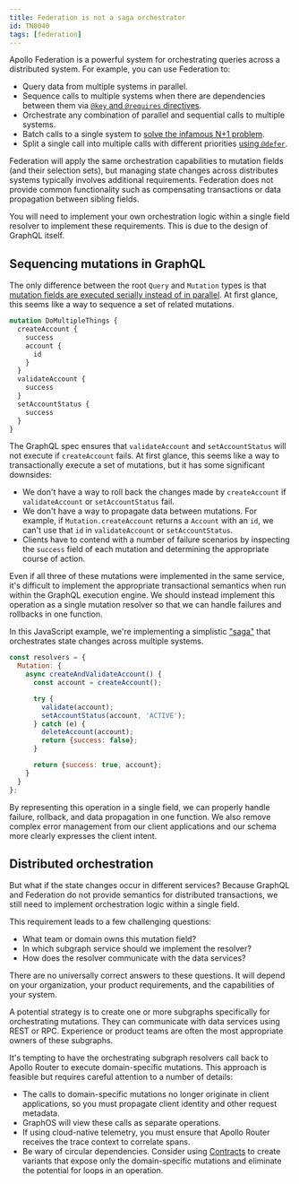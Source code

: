 ```yaml
---
title: Federation is not a saga orchestrator
id: TN0040
tags: [federation]
---
```


Apollo Federation is a powerful system for orchestrating queries across a distributed system. For example, you can use Federation to:

- Query data from multiple systems in parallel.
- Sequence calls to multiple systems when there are dependencies between them via [`@key` and `@requires` directives](/federation/entities-advanced).
- Orchestrate any combination of parallel and sequential calls to multiple systems.
- Batch calls to a single system to [solve the infamous N+1 problem](/technotes/TN0019-federation-n-plus-1/).
- Split a single call into multiple calls with different priorities [using `@defer`](/router/executing-operations/defer-support/).

Federation will apply the same orchestration capabilities to mutation fields (and their selection sets), but managing state changes across distributes systems typically involves additional requirements. Federation does not provide common functionality such as compensating transactions or data propagation between sibling fields.

You will need to implement your own orchestration logic within a single field resolver to implement these requirements. This is due to the design of GraphQL itself.

## Sequencing mutations in GraphQL

The only difference between the root `Query` and `Mutation` types is that [mutation fields are executed serially instead of in parallel](https://spec.graphql.org/October2021/#sec-Normal-and-Serial-Execution). At first glance, this seems like a way to sequence a set of related mutations.

```graphql
mutation DoMultipleThings {
  createAccount {
    success
    account {
      id
    }
  }
  validateAccount {
    success
  }
  setAccountStatus {
    success
  }
}
```

The GraphQL spec ensures that `validateAccount` and `setAccountStatus` will not execute if `createAccount` fails. At first glance, this seems like a way to transactionally execute a set of mutations, but it has some significant downsides:

- We don't have a way to roll back the changes made by `createAccount` if `validateAccount` or `setAccountStatus` fail.
- We don't have a way to propagate data between mutations. For example, if `Mutation.createAccount` returns a `Account` with an `id`, we can't use that `id` in `validateAccount` or `setAccountStatus`.
- Clients have to contend with a number of failure scenarios by inspecting the `success` field of each mutation and determining the appropriate course of action.

Even if all three of these mutations were implemented in the same service, it's difficult to implement the appropriate transactional semantics when run within the GraphQL execution engine. We should instead implement this operation as a single mutation resolver so that we can handle failures and rollbacks in one function.

In this JavaScript example, we're implementing a simplistic ["saga"](https://microservices.io/patterns/data/saga.html) that orchestrates state changes across multiple systems.

```js
const resolvers = {
  Mutation: {
    async createAndValidateAccount() {
      const account = createAccount();

      try {
        validate(account);
        setAccountStatus(account, 'ACTIVE');
      } catch (e) {
        deleteAccount(account);
        return {success: false};
      }

      return {success: true, account};
    }
  }
};
```

By representing this operation in a single field, we can properly handle failure, rollback, and data propagation in one function. We also remove complex error management from our client applications and our schema more clearly expresses the client intent.

## Distributed orchestration

But what if the state changes occur in different services? Because GraphQL and Federation do not provide semantics for distributed transactions, we still need to implement orchestration logic within a single field.

This requirement leads to a few challenging questions:

- What team or domain owns this mutation field?
- In which subgraph service should we implement the resolver?
- How does the resolver communicate with the data services?

There are no universally correct answers to these questions. It will depend on your organization, your product requirements, and the capabilities of your system.

A potential strategy is to create one or more subgraphs specifically for orchestrating mutations. They can communicate with data services using REST or RPC. Experience or product teams are often the most appropriate owners of these subgraphs.

It's tempting to have the orchestrating subgraph resolvers call back to Apollo Router to execute domain-specific mutations. This approach is feasible but requires careful attention to a number of details:

- The calls to domain-specific mutations no longer originate in client applications, so you must propagate client identity and other request metadata.
- GraphOS will view these calls as separate operations.
- If using cloud-native telemetry, you must ensure that Apollo Router receives the trace context to correlate spans.
- Be wary of circular dependencies. Consider using [Contracts](/graphos/delivery/contracts/) to create variants that expose only the domain-specific mutations and eliminate the potential for loops in an operation.

